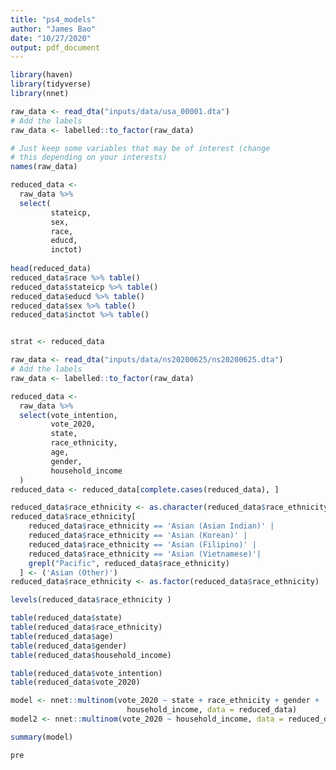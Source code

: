 ```yaml
---
title: "ps4_models"
author: "James Bao"
date: "10/27/2020"
output: pdf_document
---
```


```r
library(haven)
library(tidyverse)
library(nnet)
```



```r
raw_data <- read_dta("inputs/data/usa_00001.dta")
# Add the labels
raw_data <- labelled::to_factor(raw_data)
```

```r
# Just keep some variables that may be of interest (change 
# this depending on your interests)
names(raw_data)

reduced_data <- 
  raw_data %>% 
  select(
         stateicp,
         sex,
         race, 
         educd,
         inctot)
         
head(reduced_data)
reduced_data$race %>% table()
reduced_data$stateicp %>% table()
reduced_data$educd %>% table()
reduced_data$sex %>% table()
reduced_data$inctot %>% table()


strat <- reduced_data
```

```r
raw_data <- read_dta("inputs/data/ns20200625/ns20200625.dta")
# Add the labels
raw_data <- labelled::to_factor(raw_data)
```

```r
reduced_data <- 
  raw_data %>% 
  select(vote_intention,
         vote_2020,
         state,
         race_ethnicity,
         age,
         gender,
         household_income
  )
reduced_data <- reduced_data[complete.cases(reduced_data), ]

reduced_data$race_ethnicity <- as.character(reduced_data$race_ethnicity)
reduced_data$race_ethnicity[
    reduced_data$race_ethnicity == 'Asian (Asian Indian)' |
    reduced_data$race_ethnicity == 'Asian (Korean)' |
    reduced_data$race_ethnicity == 'Asian (Filipino)' |
    reduced_data$race_ethnicity == 'Asian (Vietnamese)'|
    grepl("Pacific", reduced_data$race_ethnicity)
  ] <- ('Asian (Other)')
reduced_data$race_ethnicity <- as.factor(reduced_data$race_ethnicity)

levels(reduced_data$race_ethnicity )

```

```r
table(reduced_data$state)
table(reduced_data$race_ethnicity)
table(reduced_data$age)
table(reduced_data$gender)
table(reduced_data$household_income)

table(reduced_data$vote_intention)
table(reduced_data$vote_2020)
```
```r
model <- nnet::multinom(vote_2020 ~ state + race_ethnicity + gender + 
                          household_income, data = reduced_data)
model2 <- nnet::multinom(vote_2020 ~ household_income, data = reduced_data)
```
```r
summary(model)
```


```r
pre
```


